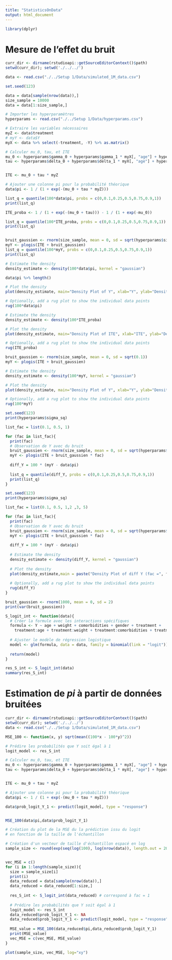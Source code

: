 ```yaml
---
title: "StatisticsOnData"
output: html_document
---
```


```r
library(dplyr)
```


# Mesure de l'effet du bruit

```r
curr_dir <- dirname(rstudioapi::getSourceEditorContext()$path)
setwd(curr_dir); setwd('./../../')

data <- read.csv("./../Setup 1/Data/simulated_1M_data.csv")

set.seed(123)

data = data[sample(nrow(data)),]
size_sample = 10000
data = data[1:size_sample,]

# Importer les hyperparamètres
hyperparams <- read.csv("./../Setup 1/Data/hyperparams.csv")
```


```r
# Extraire les variables nécessaires
myZ <- data$treatment
# myY <- data$Y
myX <- data %>% select(-treatment, -Y) %>% as.matrix()

# Calculer mu_0, tau, et ITE
mu_0 <- hyperparams$gamma_0 + hyperparams$gamma_1 * myX[, "age"] + hyperparams$gamma_2 * myX[, "weight"] + hyperparams$gamma_3 * myX[, "comorbidities"] + hyperparams$gamma_4 * myX[, "gender"]
tau <- hyperparams$delta_0 + hyperparams$delta_1 * myX[, "age"] + hyperparams$delta_2 * myX[, "weight"] + hyperparams$delta_3 * myX[, "comorbidities"] + hyperparams$delta_4 * myX[, "gender"]


ITE <- mu_0 + tau * myZ

# Ajouter une colonne pi pour la probabilité théorique
data$pi <- 1 / (1 + exp(-(mu_0 + tau * myZ)))

list_q = quantile(100*data$pi, probs = c(0,0.1,0.25,0.5,0.75,0.9,1))
print(list_q)

ITE_proba <- 1 / (1 + exp(-(mu_0 + tau))) - 1 / (1 + exp(-mu_0))

list_q = quantile(100*ITE_proba, probs = c(0,0.1,0.25,0.5,0.75,0.9,1))
print(list_q)


bruit_gaussien <- rnorm(size_sample, mean = 0, sd = sqrt(hyperparams$sigma_sq))
myY <- plogis(ITE + bruit_gaussien)
list_q = quantile(100*myY, probs = c(0,0.1,0.25,0.5,0.75,0.9,1))
print(list_q)

```

```r
# Estimate the density
density_estimate <- density(100*data$pi, kernel = "gaussian")

data$pi %>% length()

# Plot the density
plot(density_estimate, main="Density Plot of Y", xlab="Y", ylab="Density")

# Optionally, add a rug plot to show the individual data points
rug(100*data$pi)
```

```r
# Estimate the density
density_estimate <- density(100*ITE_proba)

# Plot the density
plot(density_estimate, main="Density Plot of ITE", xlab="ITE", ylab="Density")

# Optionally, add a rug plot to show the individual data points
rug(ITE_proba)
```

```r
bruit_gaussien <- rnorm(size_sample, mean = 0, sd = sqrt(0.1))
myY <- plogis(ITE + bruit_gaussien)

# Estimate the density
density_estimate <- density(100*myY, kernel = "gaussian")

# Plot the density
plot(density_estimate, main="Density Plot of Y", xlab="Y", ylab="Density")

# Optionally, add a rug plot to show the individual data points
rug(100*myY)
```


```r
set.seed(123)
print(hyperparams$sigma_sq)

list_fac = list(0.1, 0.5, 1)

for (fac in list_fac){
  print(fac)
  # Observation de Y avec du bruit
  bruit_gaussien <- rnorm(size_sample, mean = 0, sd = sqrt(hyperparams$sigma_sq))
  myY <- plogis(ITE + bruit_gaussien * fac)
  
  diff_Y = 100 * (myY - data$pi)
  
  list_q = quantile(diff_Y, probs = c(0,0.1,0.25,0.5,0.75,0.9,1))
  print(list_q)
}
```

```r
set.seed(123)
print(hyperparams$sigma_sq)

list_fac = list(0.1, 0.5, 1,2 ,3, 5)

for (fac in list_fac){
  print(fac)
  # Observation de Y avec du bruit
  bruit_gaussien <- rnorm(size_sample, mean = 0, sd = sqrt(hyperparams$sigma_sq))
  myY <- plogis(ITE + bruit_gaussien * fac)
  
  diff_Y = 100 * (myY - data$pi)
  
  # Estimate the density
  density_estimate <- density(diff_Y, kernel = "gaussian")
  
  # Plot the density
  plot(density_estimate,main = paste("Density Plot of diff Y (fac =", fac, ")"), xlab="diff Y", ylab="Density")
  
  # Optionally, add a rug plot to show the individual data points
  rug(diff_Y)
}
```
```r
bruit_gaussien <- rnorm(1000, mean = 0, sd = 2)
print(var(bruit_gaussien))
```


```r
S_logit_int <- function(data){
  # Créer la formule avec les interactions spécifiques
  formula <- Y ~ age + weight + comorbidities + gender + treatment +
    treatment:age + treatment:weight + treatment:comorbidities + treatment:gender
  
  # Ajuster le modèle de régression logistique
  model <- glm(formula, data = data, family = binomial(link = "logit"))
  
  return(model)
}

res_S_int <- S_logit_int(data)
summary(res_S_int)
```

# Estimation de $pi$ à partir de données bruitées

```r
curr_dir <- dirname(rstudioapi::getSourceEditorContext()$path)
setwd(curr_dir); setwd('./../../')
data <- read.csv("./../Setup 1/Data/simulated_1M_data.csv")

MSE_100 <- function(x, y) sqrt(mean((100*x - 100*y)^2))

# Prédire les probabilités que Y soit égal à 1
logit_model <- res_S_int

# Calculer mu_0, tau, et ITE
mu_0 <- hyperparams$gamma_0 + hyperparams$gamma_1 * myX[, "age"] + hyperparams$gamma_2 * myX[, "weight"] + hyperparams$gamma_3 * myX[, "comorbidities"] + hyperparams$gamma_4 * myX[, "gender"]
tau <- hyperparams$delta_0 + hyperparams$delta_1 * myX[, "age"] + hyperparams$delta_2 * myX[, "weight"] + hyperparams$delta_3 * myX[, "comorbidities"] + hyperparams$delta_4 * myX[, "gender"]


ITE <- mu_0 + tau * myZ

# Ajouter une colonne pi pour la probabilité théorique
data$pi <- 1 / (1 + exp(-(mu_0 + tau * myZ)))

data$prob_logit_Y_1 <- predict(logit_model, type = "response")


MSE_100(data$pi,data$prob_logit_Y_1)
```

```r
# Création du plot de la MSE du la prédiction issu du logit
# en fonction de la taille de l'échantillon

# Création d'un vecteur de taille d'échantillon espacé en log
sample_size <- round(exp(seq(log(100), log(nrow(data)), length.out = 20)))


vec_MSE = c()
for (i in 1:length(sample_size)){
  size = sample_size[i]
  print(i)
  data_reduced = data[sample(nrow(data)),]
  data_reduced = data_reduced[1:size,]
  
  res_S_int <- S_logit_int(data_reduced) # correspond à fac = 1
  
  # Prédire les probabilités que Y soit égal à 1
  logit_model <- res_S_int
  data_reduced$prob_logit_Y_1 <- NA
  data_reduced$prob_logit_Y_1 <- predict(logit_model, type = "response")
  
  MSE_value = MSE_100(data_reduced$pi,data_reduced$prob_logit_Y_1)
  print(MSE_value)
  vec_MSE = c(vec_MSE, MSE_value)
}

plot(sample_size, vec_MSE, log="xy")
```


